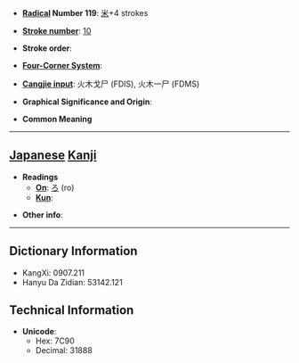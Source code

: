 * '''[[Wiktionary:Chinese radical index| Radical]] Number 119''': [[Wiktionary:Chinese radical index 米|米]]+4 strokes

* '''[[Wiktionary:Chinese total strokes index|Stroke number]]''': [[Wiktionary:Chinese total strokes index 10|10]]

* '''Stroke order''': 

* '''[[Wiktionary:Chinese four corner index|Four-Corner System]]''': 

* '''[[Wiktionary:Chinese Cangjie index|Cangjie input]]''': 火木戈尸 (FDIS), 火木一尸 (FDMS)

* '''Graphical Significance and Origin''': 

* '''Common Meaning'''

----

== [[Japanese]] [[Kanji]] ==

* '''Readings'''
** '''[[On]]''': [[ろ]] (ro)
** '''[[Kun]]''': 

* '''Other info''':  

----

== Dictionary Information ==

* KangXi: 0907.211
* Hanyu Da Zidian: 53142.121

== Technical Information ==

* '''Unicode''':
** Hex: 7C90
** Decimal: 31888